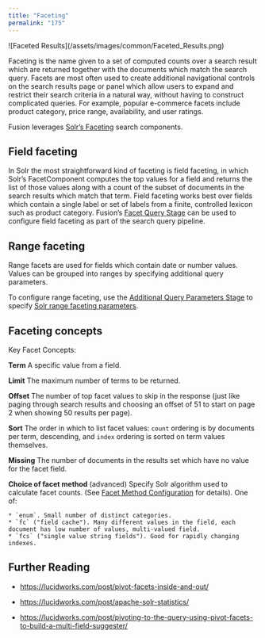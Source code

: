 ```yaml
---
title: "Faceting"
permalink: "175"
---
```


<Frame>![Faceted Results](/assets/images/common/Faceted_Results.png)</Frame>

Faceting is the name given to a set of computed counts over a search result
which are returned together with the documents which match the search query.
Facets are most often used to create additional navigational controls
on the search results page or panel which
allow users to expand and restrict their search criteria in a natural way,
without having to construct complicated queries.
For example, popular e-commerce facets include product category,
price range, availability, and user ratings.

Fusion leverages [Solr’s Faceting](https://cwiki.apache.org/confluence/display/solr/Faceting) search components.

## Field faceting

In Solr the most straightforward kind of faceting is field faceting, in which Solr’s FacetComponent
computes the top values for a field and returns the list of those values along with a count of the subset
of documents in the search results which match that term.
Field faceting works best over fields which contain a single label or set of labels from a finite, controlled lexicon
such as product category.
Fusion’s
[Facet Query Stage](/fusion-server/4.2/252/field-facet-stage)
can be used to configure field faceting as part of the search query pipeline.

## Range faceting

Range facets are used for fields which contain date or number values. Values can be grouped into ranges by specifying additional query parameters.

To configure range faceting, use the [Additional Query Parameters Stage](/fusion-server/4.2/294/additional-query-parameters-stage) to specify [Solr range faceting parameters](https://cwiki.apache.org/confluence/display/solr/Faceting#Faceting-RangeFaceting).

## Faceting concepts

Key Facet Concepts:

**Term**
    A specific value from a field.

**Limit**
    The maximum number of terms to be returned.

**Offset**
    The number of top facet values to skip in the response (just like paging through search results and choosing an offset of 51 to start on page 2 when showing 50 results per page).

**Sort**
    The order in which to list facet values: `count` ordering is by documents per term, descending, and `index` ordering is sorted on term values themselves.

**Missing**
    The number of documents in the results set which have no value for the facet field.

**Choice of facet method**
    (advanced) Specify Solr algorithm used to calculate facet counts.
    (See [Facet Method Configuration](https://cwiki.apache.org/confluence/display/solr/Faceting#Faceting-Thefacet.methodParameter) for details).
    One of:

    * `enum`. Small number of distinct categories.
    * `fc` ("field cache"). Many different values in the field, each document has low number of values, multi-valued field.
    * `fcs` ("single value string fields"). Good for rapidly changing indexes.

## Further Reading

- https://lucidworks.com/post/pivot-facets-inside-and-out/

- https://lucidworks.com/post/apache-solr-statistics/

- https://lucidworks.com/post/pivoting-to-the-query-using-pivot-facets-to-build-a-multi-field-suggester/